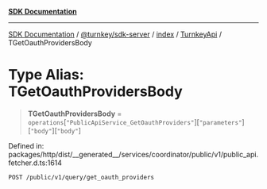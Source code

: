 [**SDK Documentation**](../../../../../../README.mdx)

***

[SDK Documentation](../../../../../../packages.mdx) / [@turnkey/sdk-server](../../../../README.mdx) / [index](../../../README.mdx) / [TurnkeyApi](../README.mdx) / TGetOauthProvidersBody

# Type Alias: TGetOauthProvidersBody

> **TGetOauthProvidersBody** = `operations`\[`"PublicApiService_GetOauthProviders"`\]\[`"parameters"`\]\[`"body"`\]\[`"body"`\]

Defined in: packages/http/dist/\_\_generated\_\_/services/coordinator/public/v1/public\_api.fetcher.d.ts:1614

`POST /public/v1/query/get_oauth_providers`
